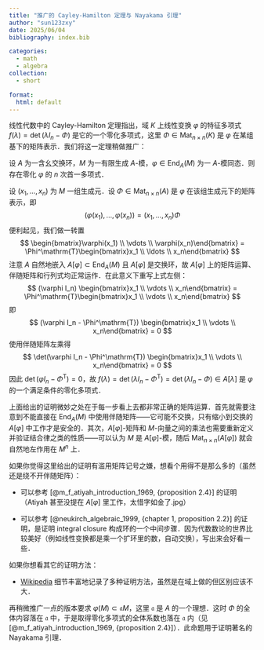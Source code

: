 ```yaml
---
title: "推广的 Cayley-Hamilton 定理与 Nayakama 引理"
author: "sun123zxy"
date: 2025/06/04
bibliography: index.bib

categories:
  - math
  - algebra
collection:
  - short

format:
  html: default
---
```


\newcommand{\End}{\operatorname{End}}
\newcommand{\diag}{\operatorname{diag}}
\newcommand{\Mat}{\operatorname{Mat}}
\newcommand{\injto}{\hookrightarrow}
\newcommand{\T}{\mathrm{T}}

线性代数中的 Cayley-Hamilton 定理指出，域 $K$ 上线性变换 $\varphi$ 的特征多项式 $f(\lambda) = \det(\lambda I_n - \Phi)$ 是它的一个零化多项式，这里 $\Phi \in \Mat_{n \times n}(K)$ 是 $\varphi$ 在某组基下的矩阵表示．我们将这一定理稍做推广：

:::{#thm-cayley-hamilton}

设 $A$ 为一含幺交换环，$M$ 为一有限生成 $A$-模，$\varphi \in \End_A(M)$ 为一 $A$-模同态．则存在零化 $\varphi$ 的 $n$ 次首一多项式．
:::

:::{.proof}

设 $(x_1, \ldots, x_n)$ 为 $M$ 一组生成元．设 $\Phi \in \Mat_{n \times n}(A)$ 是 $\varphi$ 在该组生成元下的矩阵表示，即
$$
(\varphi(x_1), \ldots, \varphi(x_n)) = (x_1, \ldots, x_n) \Phi
$$
便利起见，我们做一转置
$$
\begin{bmatrix}\varphi(x_1) \\ \vdots \\ \varphi(x_n)\end{bmatrix} = \Phi^\T \begin{bmatrix}x_1 \\ \ldots \\ x_n\end{bmatrix}
$$
注意 $A$ 自然地嵌入 $A[\varphi] \subset \End_A(M)$ 且 $A[\varphi]$ 是交换环，故 $A[\varphi]$ 上的矩阵运算、伴随矩阵和行列式均正常运作．在此意义下重写上式左侧：
$$
(\varphi I_n) \begin{bmatrix}x_1 \\ \vdots \\ x_n\end{bmatrix} = \Phi^\T \begin{bmatrix}x_1 \\ \vdots \\ x_n\end{bmatrix}
$$
即
$$
(\varphi I_n - \Phi^\T) \begin{bmatrix}x_1 \\ \vdots \\ x_n\end{bmatrix} = 0
$$
使用伴随矩阵左乘得
$$
\det(\varphi I_n - \Phi^\T) \begin{bmatrix}x_1 \\ \vdots \\ x_n\end{bmatrix} = 0
$$
因此 $\det(\varphi I_n - \Phi^\T) = 0$，故 $f(\lambda) = \det(\lambda I_n - \Phi^\T) = \det(\lambda I_n - \Phi) \in A[\lambda]$ 是 $\varphi$ 的一个满足条件的零化多项式．
:::

:::{.remark}

上面给出的证明微妙之处在于每一步看上去都非常正确的矩阵运算．首先就需要注意到不能直接在 $\End_A(M)$ 中使用伴随矩阵——它可能不交换，只有缩小到交换的 $A[\varphi]$ 中工作才是安全的．其次，$A[\varphi]$-矩阵和 $M$-向量之间的乘法也需要重新定义并验证结合律之类的性质——可以认为 $M$ 是 $A[\varphi]$-模，随后 $\Mat_{n\times n}(A[\varphi])$ 就会自然地左作用在 $M^n$ 上．
:::

:::{.remark}

如果你觉得这里给出的证明有滥用矩阵记号之嫌，想看个用得不是那么多的（虽然还是绕不开伴随矩阵）：

- 可以参考 [@m_f_atiyah_introduction_1969, {proposition 2.4}] 的证明（Atiyah 甚至没提在 $A[\varphi]$ 里工作，太惜字如金了.jpg）

- 可以参考 [@neukirch_algebraic_1999, {chapter 1, proposition 2.2}] 的证明，是证明 integral closure 构成环的一个中间步骤．因为代数数论的世界比较美好（例如线性变换都是乘一个扩环里的数，自动交换），写出来会好看一些．

如果你想看其它的证明方法：

- [Wikipedia](https://en.wikipedia.org/wiki/Cayley%E2%80%93Hamilton_theorem) 细节丰富地记录了多种证明方法，虽然是在域上做的但区别应该不大．
:::

再稍微推广一点的版本要求 $\varphi (M) \subset \mathfrak a M$，这里 $\mathfrak a$ 是 $A$ 的一个理想．这时 $\Phi$ 的全体内容落在 $\mathfrak a$ 中，于是取得零化多项式的全体系数也落在 $\mathfrak a$ 内（见 [@m_f_atiyah_introduction_1969, {proposition 2.4}]）．此命题用于证明著名的 Nayakama 引理．